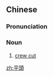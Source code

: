 ==Chinese==
{{zh-forms|s=平头}}

===Pronunciation===
{{zh-pron
|m=píngtóu
|c=ping4 tau4
|cat=n
}}

===Noun===
{{zh-noun}}

# [[crew cut]] {{gloss|hairstyle}}

[[zh:平頭]]